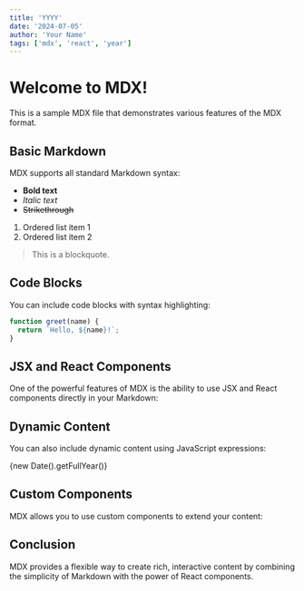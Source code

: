 ```yaml
---
title: 'YYYY'
date: '2024-07-05'
author: 'Your Name'
tags: ['mdx', 'react', 'year']
---
```


# Welcome to MDX!

This is a sample MDX file that demonstrates various features of the MDX format.

## Basic Markdown

MDX supports all standard Markdown syntax:

- **Bold text**
- *Italic text*
- ~~Strikethrough~~

1. Ordered list item 1
2. Ordered list item 2

> This is a blockquote.

## Code Blocks

You can include code blocks with syntax highlighting:

```javascript
function greet(name) {
  return `Hello, ${name}!`;
}
```

## JSX and React Components

One of the powerful features of MDX is the ability to use JSX and React components directly in your Markdown:


## Dynamic Content

You can also include dynamic content using JavaScript expressions:

{new Date().getFullYear()}

## Custom Components

MDX allows you to use custom components to extend your content:

<CustomImage src="images/turtle.jpg" alt="Just a turtle" />

## Conclusion

MDX provides a flexible way to create rich, interactive content by combining the simplicity of Markdown with the power of React components.
